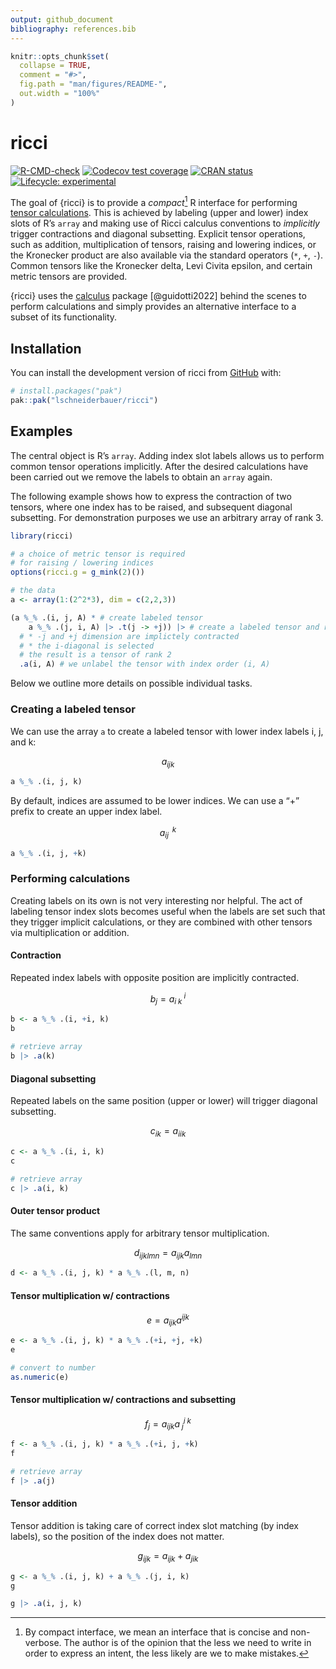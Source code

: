 ```yaml
---
output: github_document
bibliography: references.bib
---
```


<!-- README.md is generated from README.Rmd. Please edit that file -->

```r
knitr::opts_chunk$set(
  collapse = TRUE,
  comment = "#>",
  fig.path = "man/figures/README-",
  out.width = "100%"
)
```

# ricci

<!-- badges: start -->

[![R-CMD-check](https://github.com/lschneiderbauer/ricci/actions/workflows/R-CMD-check.yaml/badge.svg)](https://github.com/lschneiderbauer/ricci/actions/workflows/R-CMD-check.yaml) [![Codecov test coverage](https://codecov.io/gh/lschneiderbauer/ricci/graph/badge.svg)](https://app.codecov.io/gh/lschneiderbauer/ricci) [![CRAN status](https://www.r-pkg.org/badges/version/ricci)](https://CRAN.R-project.org/package=ricci) [![Lifecycle: experimental](https://img.shields.io/badge/lifecycle-experimental-orange.svg)](https://lifecycle.r-lib.org/articles/stages.html#experimental)

<!-- badges: end -->

The goal of {ricci} is to provide a *compact*[^1] R interface for performing [tensor calculations](https://en.wikipedia.org/wiki/Ricci_calculus). This is achieved by labeling (upper and lower) index slots of R's `array` and making use of Ricci calculus conventions to *implicitly* trigger contractions and diagonal subsetting. Explicit tensor operations, such as addition, multiplication of tensors, raising and lowering indices, or the Kronecker product are also available via the standard operators (`*`, `+`, `-`). Common tensors like the Kronecker delta, Levi Civita epsilon, and certain metric tensors are provided.

[^1]: By compact interface, we mean an interface that is concise and non-verbose. The author is of the opinion that the less we need to write in order to express an intent, the less likely are we to make mistakes.

{ricci} uses the [calculus](https://calculus.eguidotti.com/) package [@guidotti2022] behind the scenes to perform calculations and simply provides an alternative interface to a subset of its functionality.

## Installation

You can install the development version of ricci from [GitHub](https://github.com/) with:

``` r
# install.packages("pak")
pak::pak("lschneiderbauer/ricci")
```

## Examples

The central object is R's `array`. Adding index slot labels allows us to perform common tensor operations implicitly. After the desired calculations have been carried out we remove the labels to obtain an `array` again.

The following example shows how to express the contraction of two tensors, where one index has to be raised, and subsequent diagonal subsetting. For demonstration purposes we use an arbitrary array of rank 3.

```r
library(ricci)

# a choice of metric tensor is required
# for raising / lowering indices
options(ricci.g = g_mink(2)())

# the data
a <- array(1:(2^2*3), dim = c(2,2,3))

(a %_% .(i, j, A) * # create labeled tensor
    a %_% .(j, i, A) |> .t(j -> +j)) |> # create a labeled tensor and raise index j
  # * -j and +j dimension are implictely contracted
  # * the i-diagonal is selected
  # the result is a tensor of rank 2
  .a(i, A) # we unlabel the tensor with index order (i, A)
```

Below we outline more details on possible individual tasks.

### Creating a labeled tensor

We can use the array `a` to create a labeled tensor with lower index labels i, j, and k:

$$
a_{ijk}
$$

```r
a %_% .(i, j, k)
```

By default, indices are assumed to be lower indices. We can use a "+" prefix to create an upper index label.

$$
a_{ij}^{\;\;k}
$$

```r
a %_% .(i, j, +k)
```

### Performing calculations

Creating labels on its own is not very interesting nor helpful. The act of labeling tensor index slots becomes useful when the labels are set such that they trigger implicit calculations, or they are combined with other tensors via multiplication or addition.

#### Contraction

Repeated index labels with opposite position are implicitly contracted.

$$
b_j=a_{i\;k}^{\;i}
$$

```r
b <- a %_% .(i, +i, k)
b

# retrieve array
b |> .a(k)
```

#### Diagonal subsetting

Repeated labels on the same position (upper or lower) will trigger diagonal subsetting.

$$
c_{ik}=a_{iik}
$$

```r
c <- a %_% .(i, i, k)
c

# retrieve array
c |> .a(i, k)
```

#### Outer tensor product

The same conventions apply for arbitrary tensor multiplication.

$$
d_{ijklmn}=a_{ijk}a_{lmn}
$$

```r
d <- a %_% .(i, j, k) * a %_% .(l, m, n)
```

#### Tensor multiplication w/ contractions

$$
e=a_{ijk}a^{ijk}
$$

```r
e <- a %_% .(i, j, k) * a %_% .(+i, +j, +k)
e

# convert to number
as.numeric(e)
```

#### Tensor multiplication w/ contractions and subsetting

$$
f_j=a_{ijk}a^{i\;k}_{\;j}
$$

```r
f <- a %_% .(i, j, k) * a %_% .(+i, j, +k)
f

# retrieve array
f |> .a(j)
```

#### Tensor addition

Tensor addition is taking care of correct index slot matching (by index labels), so the position of the index does not matter.

$$
g_{ijk} = a_{ijk} + a_{jik}
$$

```r
g <- a %_% .(i, j, k) + a %_% .(j, i, k)
g

g |> .a(i, j, k)
```
